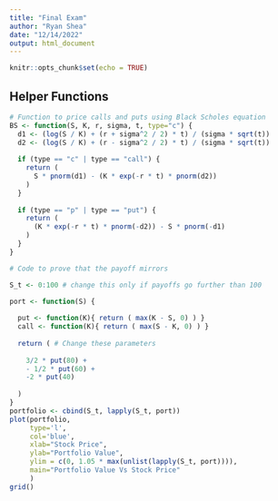 ```yaml
---
title: "Final Exam"
author: "Ryan Shea"
date: "12/14/2022"
output: html_document
---
```


```r
knitr::opts_chunk$set(echo = TRUE)
```

## Helper Functions

```r
# Function to price calls and puts using Black Scholes equation
BS <- function(S, K, r, sigma, t, type="c") {
  d1 <- (log(S / K) + (r + sigma^2 / 2) * t) / (sigma * sqrt(t))
  d2 <- (log(S / K) + (r - sigma^2 / 2) * t) / (sigma * sqrt(t))
  
  if (type == "c" | type == "call") {
    return (
      S * pnorm(d1) - (K * exp(-r * t) * pnorm(d2))
    )
  }
  
  if (type == "p" | type == "put") {
    return (
      (K * exp(-r * t) * pnorm(-d2)) - S * pnorm(-d1)
    )
  }
}
```



```r
# Code to prove that the payoff mirrors

S_t <- 0:100 # change this only if payoffs go further than 100

port <- function(S) {
  
  put <- function(K){ return ( max(K - S, 0) ) }
  call <- function(K){ return ( max(S - K, 0) ) }
  
  return ( # Change these parameters
    
    3/2 * put(80) +
    - 1/2 * put(60) + 
    -2 * put(40)
    
  )
}
portfolio <- cbind(S_t, lapply(S_t, port))
plot(portfolio,
     type='l',
     col='blue',
     xlab="Stock Price",
     ylab="Portfolio Value",
     ylim = c(0, 1.05 * max(unlist(lapply(S_t, port)))),
     main="Portfolio Value Vs Stock Price"
     )
grid()
```



